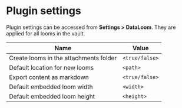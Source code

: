 # Plugin settings

Plugin settings can be accessed from **Settings > DataLoom**. They are applied for all looms in the vault.

| Name                                   | Value          |
| -------------------------------------- | -------------- |
| Create looms in the attachments folder | `<true/false>` |
| Default location for new looms         | `<path>`       |
| Export content as markdown             | `<true/false>` |
| Default embedded loom width            | `<width>`      |
| Default embedded loom height           | `<height>`     |
